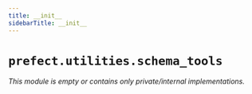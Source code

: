 ```yaml
---
title: __init__
sidebarTitle: __init__
---
```


# `prefect.utilities.schema_tools`

*This module is empty or contains only private/internal implementations.*
